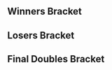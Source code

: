 {{DISPLAYTITLE:McGill Monthly 1: Doubles Bracket}}{{SetGame|melee}}
{{tabs static
|name1=Overview
|link1=McGill Monthly/1
|name2=Singles Bracket
|link2=McGill Monthly/1/Singles Bracket
|name3=Doubles Bracket
|link3=McGill Monthly/1/Doubles Bracket
|This=3
}}

==Winners Bracket==
{{32DEDoublesWBracketA
<!-- ROUND 1 -->
|r1m1t1p1=Waz |r1m1t1p1flag=ca
|r1m1t1p2=Vwins |r1m1t1p2flag=ca |r1m1t1score=W
|r1m1t2p1=Bye |r1m1t2p1flag=
|r1m1t2p2=Bye |r1m1t2p2flag= |r1m1t2score=-
|r1m1win=1

|r1m2t1p1=Vane |r1m2t1p1flag=ca
|r1m2t1p2=Keo |r1m2t1p2flag=ca |r1m2t1score=2
|r1m2t2p1=Paulwalker53 |r1m2t2p1flag=ca
|r1m2t2p2=Domtorrete |r1m2t2p2flag=ca |r1m2t2score=0
|r1m2win=1

|r1m3t1p1=SAUS |r1m3t1p1flag=ca
|r1m3t1p2=Xuna |r1m3t1p2flag=ca |r1m3t1score=2
|r1m3t2p1=Moose |r1m3t2p1flag=ca
|r1m3t2p2=Carp |r1m3t2p2flag=ca |r1m3t2score=0
|r1m3win=1

|r1m4t1p1=Gaz |r1m4t1p1flag=ca
|r1m4t1p2=Yogi |r1m4t1p2flag=ca |r1m4t1score=2
|r1m4t2p1=Jeeroy |r1m4t2p1flag=ca
|r1m4t2p2=Tdot |r1m4t2p2flag=ca |r1m4t2score=0
|r1m4win=1

|r1m5t1p1=Cemo |r1m5t1p1flag=ca
|r1m5t1p2=Handsome Tom |r1m5t1p2flag=ca |r1m5t1score=W
|r1m5t2p1=Bye |r1m5t2p1flag=
|r1m5t2p2=Bye |r1m5t2p2flag= |r1m5t2score=-
|r1m5win=1

|r1m6t1p1=Lafungo |r1m6t1p1flag=us
|r1m6t1p2=Lapopo |r1m6t1p2flag=us |r1m6t1score=1
|r1m6t2p1=Wakka |r1m6t2p1flag=ca
|r1m6t2p2=Pixie |r1m6t2p2flag=ca |r1m6t2score=2
|r1m6win=2

|r1m7t1p1=GoDiegoGo |r1m7t1p1flag=ve
|r1m7t1p2=Shunsuke |r1m7t1p2flag=jp |r1m7t1score=W
|r1m7t2p1=Bye |r1m7t2p1flag=
|r1m7t2p2=Bye |r1m7t2p2flag= |r1m7t2score=-
|r1m7win=1

|r1m8t1p1=Gabe |r1m8t1p1flag=ca
|r1m8t1p2=Tim |r1m8t1p2flag=ca |r1m8t1score=2
|r1m8t2p1=Axel |r1m8t2p1flag=ca
|r1m8t2p2=Cedar |r1m8t2p2flag=ca |r1m8t2score=0
|r1m8win=1

|r1m9t1p1=Kage |r1m9t1p1flag=ca
|r1m9t1p2=Testrider |r1m9t1p2flag=ca |r1m9t1score=W
|r1m9t2p1=Bye |r1m9t2p1flag=
|r1m9t2p2=Bye |r1m9t2p2flag= |r1m9t2score=-
|r1m9win=1

|r1m10t1p1=Cat$ |r1m10t1p1flag=ca
|r1m10t1p2=Dust |r1m10t1p2flag=ca |r1m10t1score=2
|r1m10t2p1=Monchon |r1m10t2p1flag=ca
|r1m10t2p2=Streelight |r1m10t2p2flag=ca |r1m10t2score=0
|r1m10win=1

|r1m11t1p1=Kyle |r1m11t1p1flag=br
|r1m11t1p2=Rice |r1m11t1p2flag=ca |r1m11t1score=2
|r1m11t2p1=Maple |r1m11t2p1flag=ca
|r1m11t2p2=Carina |r1m11t2p2flag=ca |r1m11t2score=0
|r1m11win=1

|r1m12t1p1=Perhapsman |r1m12t1p1flag=ca
|r1m12t1p2=Flood |r1m12t1p2flag=ca |r1m12t1score=2
|r1m12t2p1=Sabz |r1m12t2p1flag=ca
|r1m12t2p2=Vrud |r1m12t2p2flag=ca |r1m12t2score=1
|r1m12win=1

|r1m13t1p1=SSF |r1m13t1p1flag=ca
|r1m13t1p2=Erayz |r1m13t1p2flag=ca |r1m13t1score=W
|r1m13t2p1=Bye |r1m13t2p1flag=
|r1m13t2p2=Bye |r1m13t2p2flag= |r1m13t2score=-
|r1m13win=1

|r1m14t1p1=Rranz |r1m14t1p1flag=ca
|r1m14t1p2=X |r1m14t1p2flag=ca |r1m14t1score=2
|r1m14t2p1=L2 |r1m14t2p1flag=ca
|r1m14t2p2=Sneaky |r1m14t2p2flag=ca |r1m14t2score=1
|r1m14win=1

|r1m15t1p1=Jager |r1m15t1p1flag=us
|r1m15t1p2=Moonpanda |r1m15t1p2flag=us |r1m15t1score=W
|r1m15t2p1=Bye |r1m15t2p1flag=
|r1m15t2p2=Bye |r1m15t2p2flag= |r1m15t2score=-
|r1m15win=1

|r1m16t1p1=Clonehat |r1m16t1p1flag=ca
|r1m16t1p2=Tranimal |r1m16t1p2flag=ca |r1m16t1score=2
|r1m16t2p1=6talk |r1m16t2p1flag=ca
|r1m16t2p2=Umbrosia |r1m16t2p2flag=ca |r1m16t2score=0
|r1m16win=1

<!-- ROUND 2 -->
|r2m1t1p1=Waz |r2m1t1p1flag=ca
|r2m1t1p2=Vwins |r2m1t1p2flag=ca |r2m1t1score=2
|r2m1t2p1=Vane |r2m1t2p1flag=ca
|r2m1t2p2=Keo |r2m1t2p2flag=ca |r2m1t2score=0
|r2m1win=1

|r2m2t1p1=SAUS |r2m2t1p1flag=ca
|r2m2t1p2=Xuna |r2m2t1p2flag=ca |r2m2t1score=2
|r2m2t2p1=Gaz |r2m2t2p1flag=ca
|r2m2t2p2=Yogi |r2m2t2p2flag=ca |r2m2t2score=1
|r2m2win=1
|r2m2t1p1char1=marth |r2m2t1p1stock1=1 |r2m2t1p2char1=fox |r2m2t1p2stock1=2
|r2m2t2p1char1=falco |r2m2t2p1stock1=0 |r2m2t2p2char1=fox |r2m2t2p2stock1=0 |r2m2win1=1 |r2m2stage1=Battlefield
|r2m2t1p1char2=marth |r2m2t1p1stock2=0 |r2m2t1p2char2=fox |r2m2t1p2stock2=0
|r2m2t2p1char2=falco |r2m2t2p1stock2=1 |r2m2t2p2char2=fox |r2m2t2p2stock2=1 |r2m2win2=2 |r2m2stage2=Yoshi's Story
|r2m2t1p1char3=marth |r2m2t1p1stock3=2 |r2m2t1p2char3=fox |r2m2t1p2stock3=1
|r2m2t2p1char3=falco |r2m2t2p1stock3=0 |r2m2t2p2char3=fox |r2m2t2p2stock3=0 |r2m2win3=1 |r2m2stage3=Pokémon Stadium
|r2m2t1p1char4= |r2m2t1p1stock4= |r2m2t1p2char4= |r2m2t1p2stock4=
|r2m2t2p1char4= |r2m2t2p1stock4= |r2m2t2p2char4= |r2m2t2p2stock4= |r2m2win4= |r2m2stage4=
|r2m2t1p1char5= |r2m2t1p1stock5= |r2m2t1p2char5= |r2m2t1p2stock5=
|r2m2t2p1char5= |r2m2t2p1stock5= |r2m2t2p2char5= |r2m2t2p2stock5= |r2m2win5= |r2m2stage5=
|r2m2date=
|r2m2finished=
|r2m2details={{BracketMatchDetails|comment=|preview=|lrthread=|vod=https://www.youtube.com/watch?v=wHyDq3TSbtQ|interview=|recap=}}

|r2m3t1p1=Cemo |r2m3t1p1flag=ca
|r2m3t1p2=Handsome Tom |r2m3t1p2flag=ca |r2m3t1score=2
|r2m3t2p1=Wakka |r2m3t2p1flag=ca
|r2m3t2p2=Pixie |r2m3t2p2flag=ca |r2m3t2score=0
|r2m3win=1
|r2m3t1p1char1=ic |r2m3t1p1stock1=1 |r2m3t1p2char1=jigglypuff |r2m3t1p2stock1=1
|r2m3t2p1char1=falco |r2m3t2p1stock1=0 |r2m3t2p2char1=marth |r2m3t2p2stock1=0 |r2m3win1=1 |r2m3stage1=Battlefield
|r2m3t1p1char2=ic |r2m3t1p1stock2=2 |r2m3t1p2char2=jigglypuff |r2m3t1p2stock2=1
|r2m3t2p1char2=falco |r2m3t2p1stock2=0 |r2m3t2p2char2=marth |r2m3t2p2stock2=0 |r2m3win2=1 |r2m3stage2=Battlefield
|r2m3t1p1char3= |r2m3t1p1stock3= |r2m3t1p2char3= |r2m3t1p2stock3=
|r2m3t2p1char3= |r2m3t2p1stock3= |r2m3t2p2char3= |r2m3t2p2stock3= |r2m3win3= |r2m3stage3=
|r2m3t1p1char4= |r2m3t1p1stock4= |r2m3t1p2char4= |r2m3t1p2stock4=
|r2m3t2p1char4= |r2m3t2p1stock4= |r2m3t2p2char4= |r2m3t2p2stock4= |r2m3win4= |r2m3stage4=
|r2m3t1p1char5= |r2m3t1p1stock5= |r2m3t1p2char5= |r2m3t1p2stock5=
|r2m3t2p1char5= |r2m3t2p1stock5= |r2m3t2p2char5= |r2m3t2p2stock5= |r2m3win5= |r2m3stage5=
|r2m3date=
|r2m3finished=
|r2m3details={{BracketMatchDetails|comment=|preview=|lrthread=|vod=https://www.youtube.com/watch?v=5LkJ7VSThUk|interview=|recap=}}

|r2m4t1p1=GoDiegoGo |r2m4t1p1flag=ve
|r2m4t1p2=Shunsuke |r2m4t1p2flag=jp |r2m4t1score=2
|r2m4t2p1=Gabe |r2m4t2p1flag=ca
|r2m4t2p2=Tim |r2m4t2p2flag=ca |r2m4t2score=0
|r2m4win=1

|r2m5t1p1=Kage |r2m5t1p1flag=ca
|r2m5t1p2=Testrider |r2m5t1p2flag=ca |r2m5t1score=2
|r2m5t2p1=Cat$ |r2m5t2p1flag=ca
|r2m5t2p2=Dust |r2m5t2p2flag=ca |r2m5t2score=1
|r2m5win=1

|r2m6t1p1=Kyle |r2m6t1p1flag=br
|r2m6t1p2=Rice |r2m6t1p2flag=ca |r2m6t1score=2
|r2m6t2p1=Perhapsman |r2m6t2p1flag=ca
|r2m6t2p2=Flood |r2m6t2p2flag=ca |r2m6t2score=1
|r2m6win=1

|r2m7t1p1=SSF |r2m7t1p1flag=ca
|r2m7t1p2=Erayz |r2m7t1p2flag=ca |r2m7t1score=2
|r2m7t2p1=Rranz |r2m7t2p1flag=ca
|r2m7t2p2=X |r2m7t2p2flag=ca |r2m7t2score=0
|r2m7win=1

|r2m8t1p1=Jager |r2m8t1p1flag=us
|r2m8t1p2=Moonpanda |r2m8t1p2flag=us |r2m8t1score=2
|r2m8t2p1=Clonehat |r2m8t2p1flag=ca
|r2m8t2p2=Tranimal |r2m8t2p2flag=ca |r2m8t2score=1
|r2m8win=1

<!-- ROUND 3 -->
|r3m1t1p1=Waz |r3m1t1p1flag=ca
|r3m1t1p2=Vwins |r3m1t1p2flag=ca |r3m1t1score=2
|r3m1t2p1=SAUS |r3m1t2p1flag=ca
|r3m1t2p2=Xuna |r3m1t2p2flag=ca |r3m1t2score=0
|r3m1win=1

|r3m2t1p1=Cemo |r3m2t1p1flag=ca
|r3m2t1p2=Handsome Tom |r3m2t1p2flag=ca |r3m2t1score=2
|r3m2t2p1=GoDiegoGo |r3m2t2p1flag=ve
|r3m2t2p2=Shunsuke |r3m2t2p2flag=jp |r3m2t2score=0
|r3m2win=1
|r3m2t1p1char1=ic |r3m2t1p1stock1=1 |r3m2t1p2char1=jigglypuff |r3m2t1p2stock1=1
|r3m2t2p1char1=falco |r3m2t2p1stock1=0 |r3m2t2p2char1=fox |r3m2t2p2stock1=0 |r3m2win1=1 |r3m2stage1=Battlefield
|r3m2t1p1char2=ic |r3m2t1p1stock2=1 |r3m2t1p2char2=jigglypuff |r3m2t1p2stock2=1
|r3m2t2p1char2=falco |r3m2t2p1stock2=0 |r3m2t2p2char2=fox |r3m2t2p2stock2=0 |r3m2win2=1 |r3m2stage2=Yoshi's Story
|r3m2t1p1char3= |r3m2t1p1stock3= |r3m2t1p2char3= |r3m2t1p2stock3=
|r3m2t2p1char3= |r3m2t2p1stock3= |r3m2t2p2char3= |r3m2t2p2stock3= |r3m2win3= |r3m2stage3=
|r3m2t1p1char4= |r3m2t1p1stock4= |r3m2t1p2char4= |r3m2t1p2stock4=
|r3m2t2p1char4= |r3m2t2p1stock4= |r3m2t2p2char4= |r3m2t2p2stock4= |r3m2win4= |r3m2stage4=
|r3m2t1p1char5= |r3m2t1p1stock5= |r3m2t1p2char5= |r3m2t1p2stock5=
|r3m2t2p1char5= |r3m2t2p1stock5= |r3m2t2p2char5= |r3m2t2p2stock5= |r3m2win5= |r3m2stage5=
|r3m2date=
|r3m2finished=
|r3m2details={{BracketMatchDetails|comment=|preview=|lrthread=|vod=https://www.youtube.com/watch?v=rWLDDEEEEYM|interview=|recap=}}

|r3m3t1p1=Kage |r3m3t1p1flag=ca
|r3m3t1p2=Testrider |r3m3t1p2flag=ca |r3m3t1score=2
|r3m3t2p1=Kyle |r3m3t2p1flag=br
|r3m3t2p2=Rice |r3m3t2p2flag=ca |r3m3t2score=0
|r3m3win=1
|r3m3t1p1char1=ganondorf |r3m3t1p1stock1=2 |r3m3t1p2char1=sheik |r3m3t1p2stock1=1
|r3m3t2p1char1=peach |r3m3t2p1stock1=0 |r3m3t2p2char1=marth |r3m3t2p2stock1=0 |r3m3win1=1 |r3m3stage1=Battlefield
|r3m3t1p1char2=ganondorf |r3m3t1p1stock2=2 |r3m3t1p2char2=sheik |r3m3t1p2stock2=0
|r3m3t2p1char2=peach |r3m3t2p1stock2=0 |r3m3t2p2char2=fox |r3m3t2p2stock2=0 |r3m3win2=1 |r3m3stage2=Pokémon Stadium
|r3m3t1p1char3= |r3m3t1p1stock3= |r3m3t1p2char3= |r3m3t1p2stock3=
|r3m3t2p1char3= |r3m3t2p1stock3= |r3m3t2p2char3= |r3m3t2p2stock3= |r3m3win3= |r3m3stage3=
|r3m3t1p1char4= |r3m3t1p1stock4= |r3m3t1p2char4= |r3m3t1p2stock4=
|r3m3t2p1char4= |r3m3t2p1stock4= |r3m3t2p2char4= |r3m3t2p2stock4= |r3m3win4= |r3m3stage4=
|r3m3t1p1char5= |r3m3t1p1stock5= |r3m3t1p2char5= |r3m3t1p2stock5=
|r3m3t2p1char5= |r3m3t2p1stock5= |r3m3t2p2char5= |r3m3t2p2stock5= |r3m3win5= |r3m3stage5=
|r3m3date=
|r3m3finished=
|r3m3details={{BracketMatchDetails|comment=|preview=|lrthread=|vod=https://www.youtube.com/watch?v=3QFo4ggv79U|interview=|recap=}}

|r3m4t1p1=SSF |r3m4t1p1flag=ca
|r3m4t1p2=Erayz |r3m4t1p2flag=ca |r3m4t1score=0
|r3m4t2p1=Jager |r3m4t2p1flag=us
|r3m4t2p2=Moonpanda |r3m4t2p2flag=us |r3m4t2score=2
|r3m4win=2

<!-- ROUND 4 -->
|r4m1t1p1=Waz |r4m1t1p1flag=ca
|r4m1t1p2=Vwins |r4m1t1p2flag=ca |r4m1t1score=2
|r4m1t2p1=Cemo |r4m1t2p1flag=ca
|r4m1t2p2=Handsome Tom |r4m1t2p2flag=ca |r4m1t2score=0
|r4m1win=1
|r4m1t1p1char1=sheik |r4m1t1p1stock1=1 |r4m1t1p2char1=peach |r4m1t1p2stock1=3
|r4m1t2p1char1=ic |r4m1t2p1stock1=0 |r4m1t2p2char1=jigglypuff |r4m1t2p2stock1=0 |r4m1win1=1 |r4m1stage1=Dream Land
|r4m1t1p1char2=sheik |r4m1t1p1stock2=2 |r4m1t1p2char2=peach |r4m1t1p2stock2=3
|r4m1t2p1char2=ic |r4m1t2p1stock2=0 |r4m1t2p2char2=jigglypuff |r4m1t2p2stock2=0 |r4m1win2=1 |r4m1stage2=Final Destination
|r4m1t1p1char3= |r4m1t1p1stock3= |r4m1t1p2char3= |r4m1t1p2stock3=
|r4m1t2p1char3= |r4m1t2p1stock3= |r4m1t2p2char3= |r4m1t2p2stock3= |r4m1win3= |r4m1stage3=
|r4m1t1p1char4= |r4m1t1p1stock4= |r4m1t1p2char4= |r4m1t1p2stock4=
|r4m1t2p1char4= |r4m1t2p1stock4= |r4m1t2p2char4= |r4m1t2p2stock4= |r4m1win4= |r4m1stage4=
|r4m1t1p1char5= |r4m1t1p1stock5= |r4m1t1p2char5= |r4m1t1p2stock5=
|r4m1t2p1char5= |r4m1t2p1stock5= |r4m1t2p2char5= |r4m1t2p2stock5= |r4m1win5= |r4m1stage5=
|r4m1date=
|r4m1finished=
|r4m1details={{BracketMatchDetails|comment=|preview=|lrthread=|vod=https://www.youtube.com/watch?v=e_IGD7q7Ams|interview=|recap=}}

|r4m2t1p1=Kage |r4m2t1p1flag=ca
|r4m2t1p2=Testrider |r4m2t1p2flag=ca |r4m2t1score=2
|r4m2t2p1=Jager |r4m2t2p1flag=us
|r4m2t2p2=Moonpanda |r4m2t2p2flag=us |r4m2t2score=1
|r4m2win=1
|r4m2t1p1char1=ganondorf |r4m2t1p1stock1=0 |r4m2t1p2char1=sheik |r4m2t1p2stock1=0
|r4m2t2p1char1=fox |r4m2t2p1stock1=1 |r4m2t2p2char1=sheik |r4m2t2p2stock1=0 |r4m2win1=2 |r4m2stage1=Battlefield
|r4m2t1p1char2=ganondorf |r4m2t1p1stock2=2 |r4m2t1p2char2=sheik |r4m2t1p2stock2=2
|r4m2t2p1char2=fox |r4m2t2p1stock2=0 |r4m2t2p2char2=sheik |r4m2t2p2stock2=0 |r4m2win2=1 |r4m2stage2=Battlefield
|r4m2t1p1char3=ganondorf |r4m2t1p1stock3=1 |r4m2t1p2char3=peach |r4m2t1p2stock3=0
|r4m2t2p1char3=fox |r4m2t2p1stock3=0 |r4m2t2p2char3=sheik |r4m2t2p2stock3=0 |r4m2win3=1 |r4m2stage3=Pokémon Stadium
|r4m2t1p1char4= |r4m2t1p1stock4= |r4m2t1p2char4= |r4m2t1p2stock4=
|r4m2t2p1char4= |r4m2t2p1stock4= |r4m2t2p2char4= |r4m2t2p2stock4= |r4m2win4= |r4m2stage4=
|r4m2t1p1char5= |r4m2t1p1stock5= |r4m2t1p2char5= |r4m2t1p2stock5=
|r4m2t2p1char5= |r4m2t2p1stock5= |r4m2t2p2char5= |r4m2t2p2stock5= |r4m2win5= |r4m2stage5=
|r4m2date=
|r4m2finished=
|r4m2details={{BracketMatchDetails|comment=|preview=|lrthread=|vod=https://www.youtube.com/watch?v=C-YwsHDON6A|interview=|recap=}}
}}
==Losers Bracket==
{{32DEDoublesLBracketSmwA
|tourneylink=McGill Monthly/1
|tourneyname=McGill Monthly 1
|l1placement=25-32
|l2placement=17-24
|l3placement=13-16
|l4placement=9-12
|l5placement=7-8
|l6placement=5-6

<!-- ROUND 1 -->
|l1m1t1p1=Bye |l1m1t1p1flag=
|l1m1t1p2=Bye |l1m1t1p2flag= |l1m1t1score=-
|l1m1t2p1=Paulwalker53 |l1m1t2p1flag=ca
|l1m1t2p2=Domtorrete |l1m1t2p2flag=ca |l1m1t2score=W
|l1m1win=2

|l1m2t1p1=Moose |l1m2t1p1flag=ca
|l1m2t1p2=Carp |l1m2t1p2flag=ca |l1m2t1score=0
|l1m2t2p1=Jeeroy |l1m2t2p1flag=ca
|l1m2t2p2=Tdot |l1m2t2p2flag=ca |l1m2t2score=2
|l1m2win=2

|l1m3t1p1=Bye |l1m3t1p1flag=
|l1m3t1p2=Bye |l1m3t1p2flag= |l1m3t1score=-
|l1m3t2p1=Lafungo |l1m3t2p1flag=us
|l1m3t2p2=Lapopo |l1m3t2p2flag=us |l1m3t2score=W
|l1m3win=2

|l1m4t1p1=Bye |l1m4t1p1flag=
|l1m4t1p2=Bye |l1m4t1p2flag= |l1m4t1score=-
|l1m4t2p1=Axel |l1m4t2p1flag=ca
|l1m4t2p2=Cedar |l1m4t2p2flag=ca |l1m4t2score=W
|l1m4win=2

|l1m5t1p1=Bye |l1m5t1p1flag=
|l1m5t1p2=Bye |l1m5t1p2flag= |l1m5t1score=-
|l1m5t2p1=Monchon |l1m5t2p1flag=ca
|l1m5t2p2=Streetlight |l1m5t2p2flag=ca |l1m5t2score=W
|l1m5win=2

|l1m6t1p1=Maple |l1m6t1p1flag=ca
|l1m6t1p2=Carina |l1m6t1p2flag=ca |l1m6t1score=0
|l1m6t2p1=Sabz |l1m6t2p1flag=ca
|l1m6t2p2=Vrud |l1m6t2p2flag=ca |l1m6t2score=2
|l1m6win=2

|l1m7t1p1=Bye |l1m7t1p1flag=
|l1m7t1p2=Bye |l1m7t1p2flag= |l1m7t1score=-
|l1m7t2p1=L2 |l1m7t2p1flag=ca
|l1m7t2p2=Sneaky |l1m7t2p2flag=ca |l1m7t2score=W
|l1m7win=2

|l1m8t1p1=Bye |l1m8t1p1flag=
|l1m8t1p2=Bye |l1m8t1p2flag= |l1m8t1score=-
|l1m8t2p1=6talk |l1m8t2p1flag=ca
|l1m8t2p2=Umbrosia |l1m8t2p2flag=ca |l1m8t2score=W
|l1m8win=2

<!-- ROUND 2 -->
|l2m1t1p1=Clonehat |l2m1t1p1flag=ca
|l2m1t1p2=Tranimal |l2m1t1p2flag=ca |l2m1t1score=2
|l2m1t2p1=Paulwalker53 |l2m1t2p1flag=ca
|l2m1t2p2=Domtorrete |l2m1t2p2flag=ca |l2m1t2score=0
|l2m1win=1
|l2m1t1p1char1=fox |l2m1t1p1stock1=3 |l2m1t1p2char1=sheik |l2m1t1p2stock1=2
|l2m1t2p1char1=fox |l2m1t2p1stock1=0 |l2m1t2p2char1=falco |l2m1t2p2stock1=0 |l2m1win1=1 |l2m1stage1=Dream Land
|l2m1t1p1char2=fox |l2m1t1p1stock2=0 |l2m1t1p2char2=sheik |l2m1t1p2stock2=2
|l2m1t2p1char2=fox |l2m1t2p1stock2=0 |l2m1t2p2char2=falco |l2m1t2p2stock2=0 |l2m1win2=1 |l2m1stage2=Yoshi's Story
|l2m1t1p1char3= |l2m1t1p1stock3= |l2m1t1p2char3= |l2m1t1p2stock3=
|l2m1t2p1char3= |l2m1t2p1stock3= |l2m1t2p2char3= |l2m1t2p2stock3= |l2m1win3= |l2m1stage3=
|l2m1t1p1char4= |l2m1t1p1stock4= |l2m1t1p2char4= |l2m1t1p2stock4=
|l2m1t2p1char4= |l2m1t2p1stock4= |l2m1t2p2char4= |l2m1t2p2stock4= |l2m1win4= |l2m1stage4=
|l2m1t1p1char5= |l2m1t1p1stock5= |l2m1t1p2char5= |l2m1t1p2stock5=
|l2m1t2p1char5= |l2m1t2p1stock5= |l2m1t2p2char5= |l2m1t2p2stock5= |l2m1win5= |l2m1stage5=
|l2m1date=
|l2m1finished=
|l2m1details={{BracketMatchDetails|comment=|preview=|lrthread=|vod=https://www.youtube.com/watch?v=VUyyitUh2LA|interview=|recap=}}

|l2m2t1p1=Rranz |l2m2t1p1flag=ca
|l2m2t1p2=X |l2m2t1p2flag=ca |l2m2t1score=2
|l2m2t2p1=Jeeroy |l2m2t2p1flag=ca
|l2m2t2p2=Tdot |l2m2t2p2flag=ca |l2m2t2score=0
|l2m2win=1

|l2m3t1p1=Perhapsman |l2m3t1p1flag=ca
|l2m3t1p2=Flood |l2m3t1p2flag=ca |l2m3t1score=2
|l2m3t2p1=Lafungo |l2m3t2p1flag=us
|l2m3t2p2=Lapopo |l2m3t2p2flag=us |l2m3t2score=1
|l2m3win=1

|l2m4t1p1=Cat$ |l2m4t1p1flag=ca
|l2m4t1p2=Dust |l2m4t1p2flag=ca |l2m4t1score=1
|l2m4t2p1=Axel |l2m4t2p1flag=ca
|l2m4t2p2=Cedar |l2m4t2p2flag=ca |l2m4t2score=2
|l2m4win=2

|l2m5t1p1=Gabe |l2m5t1p1flag=ca
|l2m5t1p2=Tim |l2m5t1p2flag=ca |l2m5t1score=2
|l2m5t2p1=Monchon |l2m5t2p1flag=ca
|l2m5t2p2=Streetlight |l2m5t2p2flag=ca |l2m5t2score=0
|l2m5win=1

|l2m6t1p1=Wakka |l2m6t1p1flag=ca
|l2m6t1p2=Pixie |l2m6t1p2flag=ca |l2m6t1score=2
|l2m6t2p1=Sabz |l2m6t2p1flag=ca
|l2m6t2p2=Vrud |l2m6t2p2flag=ca |l2m6t2score=0
|l2m6win=1

|l2m7t1p1=Gaz |l2m7t1p1flag=ca
|l2m7t1p2=Yogi |l2m7t1p2flag=ca |l2m7t1score=2
|l2m7t2p1=L2 |l2m7t2p1flag=ca
|l2m7t2p2=Sneaky |l2m7t2p2flag=ca |l2m7t2score=1
|l2m7win=1

|l2m8t1p1=Vane |l2m8t1p1flag=ca
|l2m8t1p2=Keo |l2m8t1p2flag=ca |l2m8t1score=2
|l2m8t2p1=6talk |l2m8t2p1flag=ca
|l2m8t2p2=Umbrosia |l2m8t2p2flag=ca |l2m8t2score=0
|l2m8win=1

<!-- ROUND 3 -->
|l3m1t1p1=Clonehat |l3m1t1p1flag=ca
|l3m1t1p2=Tranimal |l3m1t1p2flag=ca |l3m1t1score=2
|l3m1t2p1=Rranz |l3m1t2p1flag=ca
|l3m1t2p2=X |l3m1t2p2flag=ca |l3m1t2score=0
|l3m1win=1

|l3m2t1p1=Perhapsman |l3m2t1p1flag=ca
|l3m2t1p2=Flood |l3m2t1p2flag=ca |l3m2t1score=2
|l3m2t2p1=Axel |l3m2t2p1flag=ca
|l3m2t2p2=Cedar |l3m2t2p2flag=ca |l3m2t2score=1
|l3m2win=1

|l3m3t1p1=Gabe |l3m3t1p1flag=ca
|l3m3t1p2=Tim |l3m3t1p2flag=ca |l3m3t1score=0
|l3m3t2p1=Wakka |l3m3t2p1flag=ca
|l3m3t2p2=Pixie |l3m3t2p2flag=ca |l3m3t2score=2
|l3m3win=2

|l3m4t1p1=Gaz |l3m4t1p1flag=ca
|l3m4t1p2=Yogi |l3m4t1p2flag=ca |l3m4t1score=2
|l3m4t2p1=Vane |l3m4t2p1flag=ca
|l3m4t2p2=Keo |l3m4t2p2flag=ca |l3m4t2score=0
|l3m4win=1

<!-- ROUND 4 -->
|l4m1t1p1=GoDiegoGo |l4m1t1p1flag=ve
|l4m1t1p2=Shunsuke |l4m1t1p2flag=jp |l4m1t1score=2
|l4m1t2p1=Clonehat |l4m1t2p1flag=ca
|l4m1t2p2=Tranimal |l4m1t2p2flag=ca |l4m1t2score=0
|l4m1win=1

|l4m2t1p1=SAUS |l4m2t1p1flag=ca
|l4m2t1p2=Xuna |l4m2t1p2flag=ca |l4m2t1score=2
|l4m2t2p1=Perhapsman |l4m2t2p1flag=ca
|l4m2t2p2=Flood |l4m2t2p2flag=ca |l4m2t2score=1
|l4m2win=1

|l4m3t1p1=SSF |l4m3t1p1flag=ca
|l4m3t1p2=Erayz |l4m3t1p2flag=ca |l4m3t1score=2
|l4m3t2p1=Wakka |l4m3t2p1flag=ca
|l4m3t2p2=Pixie |l4m3t2p2flag=ca |l4m3t2score=0
|l4m3win=1

|l4m4t1p1=Kyle |l4m4t1p1flag=br
|l4m4t1p2=Rice |l4m4t1p2flag=ca |l4m4t1score=2
|l4m4t2p1=Gaz |l4m4t2p1flag=ca
|l4m4t2p2=Yogi |l4m4t2p2flag=ca |l4m4t2score=1
|l4m4win=1

<!-- ROUND 5 -->
|l5m1t1p1=GoDiegoGo |l5m1t1p1flag=ve
|l5m1t1p2=Shunsuke |l5m1t1p2flag=jp |l5m1t1score=2
|l5m1t2p1=SAUS |l5m1t2p1flag=ca
|l5m1t2p2=Xuna |l5m1t2p2flag=ca |l5m1t2score=0
|l5m1win=1
|l5m1t1p1char1=falco |l5m1t1p1stock1=1 |l5m1t1p2char1=fox |l5m1t1p2stock1=0
|l5m1t2p1char1=marth |l5m1t2p1stock1=0 |l5m1t2p2char1=fox |l5m1t2p2stock1=0 |l5m1win1=1 |l5m1stage1=Dream Land
|l5m1t1p1char2=falco |l5m1t1p1stock2=1 |l5m1t1p2char2=fox |l5m1t1p2stock2=0
|l5m1t2p1char2=marth |l5m1t2p1stock2=0 |l5m1t2p2char2=fox |l5m1t2p2stock2=0 |l5m1win2=1 |l5m1stage2=Dream Land
|l5m1t1p1char3= |l5m1t1p1stock3= |l5m1t1p2char3= |l5m1t1p2stock3=
|l5m1t2p1char3= |l5m1t2p1stock3= |l5m1t2p2char3= |l5m1t2p2stock3= |l5m1win3= |l5m1stage3=
|l5m1t1p1char4= |l5m1t1p1stock4= |l5m1t1p2char4= |l5m1t1p2stock4=
|l5m1t2p1char4= |l5m1t2p1stock4= |l5m1t2p2char4= |l5m1t2p2stock4= |l5m1win4= |l5m1stage4=
|l5m1t1p1char5= |l5m1t1p1stock5= |l5m1t1p2char5= |l5m1t1p2stock5=
|l5m1t2p1char5= |l5m1t2p1stock5= |l5m1t2p2char5= |l5m1t2p2stock5= |l5m1win5= |l5m1stage5=
|l5m1date=
|l5m1finished=
|l5m1details={{BracketMatchDetails|comment=|preview=|lrthread=|vod=https://www.youtube.com/watch?v=PxIA2X7uOHs|interview=|recap=}}

|l5m2t1p1=SSF |l5m2t1p1flag=ca
|l5m2t1p2=Erayz |l5m2t1p2flag=ca |l5m2t1score=2
|l5m2t2p1=Kyle |l5m2t2p1flag=br
|l5m2t2p2=Rice |l5m2t2p2flag=ca |l5m2t2score=1
|l5m2win=1

<!-- ROUND 6 -->
|l6m1t1p1=Jager |l6m1t1p1flag=us
|l6m1t1p2=Moonpanda |l6m1t1p2flag=us |l6m1t1score=2
|l6m1t2p1=GoDiegoGo |l6m1t2p1flag=ve
|l6m1t2p2=Shunsuke |l6m1t2p2flag=jp |l6m1t2score=1
|l6m1win=1
|l6m1t1p1char1=fox |l6m1t1p1stock1=0 |l6m1t1p2char1=sheik |l6m1t1p2stock1=0
|l6m1t2p1char1=falco |l6m1t2p1stock1=0 |l6m1t2p2char1=fox |l6m1t2p2stock1=1 |l6m1win1=2 |l6m1stage1=Pokémon Stadium
|l6m1t1p1char2=jigglypuff |l6m1t1p1stock2=1 |l6m1t1p2char2=sheik |l6m1t1p2stock2=0
|l6m1t2p1char2=falco |l6m1t2p1stock2=0 |l6m1t2p2char2=fox |l6m1t2p2stock2=0 |l6m1win2=1 |l6m1stage2=Dream Land
|l6m1t1p1char3=jigglypuff |l6m1t1p1stock3=0 |l6m1t1p2char3=sheik |l6m1t1p2stock3=1
|l6m1t2p1char3=falco |l6m1t2p1stock3=0 |l6m1t2p2char3=fox |l6m1t2p2stock3=0 |l6m1win3=1 |l6m1stage3=Battlefield
|l6m1t1p1char4= |l6m1t1p1stock4= |l6m1t1p2char4= |l6m1t1p2stock4=
|l6m1t2p1char4= |l6m1t2p1stock4= |l6m1t2p2char4= |l6m1t2p2stock4= |l6m1win4= |l6m1stage4=
|l6m1t1p1char5= |l6m1t1p1stock5= |l6m1t1p2char5= |l6m1t1p2stock5=
|l6m1t2p1char5= |l6m1t2p1stock5= |l6m1t2p2char5= |l6m1t2p2stock5= |l6m1win5= |l6m1stage5=
|l6m1date=
|l6m1finished=
|l6m1details={{BracketMatchDetails|comment=|preview=|lrthread=|vod=https://www.youtube.com/watch?v=VDfgp1GQyvI|interview=|recap=}}

|l6m2t1p1=Cemo |l6m2t1p1flag=ca
|l6m2t1p2=Handsome Tom |l6m2t1p2flag=ca |l6m2t1score=0
|l6m2t2p1=SSF |l6m2t2p1flag=ca
|l6m2t2p2=Erayz |l6m2t2p2flag=ca |l6m2t2score=2
|l6m2win=2
}}
<onlyinclude>
==Final Doubles Bracket==
{{DEFinalDoublesSmwBracket
|tourneylink=McGill Monthly/1
|tourneyname=McGill Monthly 1
|l1placement=4
|r2placement=3
|r3loserplacement=2
|r3winnerplacement=1

<!-- FROM WINNERS -->
|r1m1t1p1=Waz |r1m1t1p1flag=ca
|r1m1t1p2=Vwins |r1m1t1p2flag=ca |r1m1t1score=3
|r1m1t2p1=Kage |r1m1t2p1flag=ca
|r1m1t2p2=Testrider |r1m1t2p2flag=ca |r1m1t2score=0
|r1m1win=1
|r1m1t1p1char1=sheik |r1m1t1p1stock1=1 |r1m1t1p2char1=peach  |r1m1t1p2stock1=2
|r1m1t2p1char1=cf |r1m1t2p1stock1=0 |r1m1t2p2char1=sheik  |r1m1t2p2stock1=0 |r1m1win1=1 |r1m1stage1=Dream Land
|r1m1t1p1char2=sheik |r1m1t1p1stock2=2 |r1m1t1p2char2=peach  |r1m1t1p2stock2=3
|r1m1t2p1char2=ganondorf |r1m1t2p1stock2=0 |r1m1t2p2char2=sheik  |r1m1t2p2stock2=0 |r1m1win2=1 |r1m1stage2=Yoshi's Story
|r1m1t1p1char3=sheik |r1m1t1p1stock3=1 |r1m1t1p2char3=peach  |r1m1t1p2stock3=1
|r1m1t2p1char3=cf |r1m1t2p1stock3=0 |r1m1t2p2char3=sheik  |r1m1t2p2stock3=0 |r1m1win3=1 |r1m1stage3=Pokémon Stadium
|r1m1t1p1char4= |r1m1t1p1stock4= |r1m1t1p2char4=  |r1m1t1p2stock4=
|r1m1t2p1char4= |r1m1t2p1stock4= |r1m1t2p2char4=  |r1m1t2p2stock4= |r1m1win4= |r1m1stage4=
|r1m1t1p1char5= |r1m1t1p1stock5= |r1m1t1p2char5=  |r1m1t1p2stock5=
|r1m1t2p1char5= |r1m1t2p1stock5= |r1m1t2p2char5=  |r1m1t2p2stock5= |r1m1win5= |r1m1stage5=
|r1m1date=
|r1m1finished=
|r1m1details={{BracketMatchDetails
|vod=https://www.youtube.com/watch?v=c8Qh9TucVOM
|preview=
|lrthread=
|interview=
|recap=
|comment=
|live=
}}

<!-- FROM LOSERS -->
|l1m1t1p1=Jager |l1m1t1p1flag=us
|l1m1t1p2=Moonpanda |l1m1t1p2flag=us |l1m1t1score=1
|l1m1t2p1=SSF |l1m1t2p1flag=ca
|l1m1t2p2=Erayz |l1m1t2p2flag=ca |l1m1t2score=2
|l1m1win=2
|l1m1t1p1char1=fox |l1m1t1p1stock1=1 |l1m1t1p2char1=sheik  |l1m1t1p2stock1=1
|l1m1t2p1char1=cf |l1m1t2p1stock1=0 |l1m1t2p2char1=fox  |l1m1t2p2stock1=0 |l1m1win1=1 |l1m1stage1=Battlefield
|l1m1t1p1char2=fox |l1m1t1p1stock2=0 |l1m1t1p2char2=sheik  |l1m1t1p2stock2=0
|l1m1t2p1char2=fox |l1m1t2p1stock2=0 |l1m1t2p2char2=fox  |l1m1t2p2stock2=1 |l1m1win2=2 |l1m1stage2=Pokémon Stadium
|l1m1t1p1char3=fox |l1m1t1p1stock3=0 |l1m1t1p2char3=sheik  |l1m1t1p2stock3=0
|l1m1t2p1char3=cf |l1m1t2p1stock3=1 |l1m1t2p2char3=fox  |l1m1t2p2stock3=0 |l1m1win3=2 |l1m1stage3=Kongo Jungle
|l1m1t1p1char4= |l1m1t1p1stock4= |l1m1t1p2char4=  |l1m1t1p2stock4=
|l1m1t2p1char4= |l1m1t2p1stock4= |l1m1t2p2char4=  |l1m1t2p2stock4= |l1m1win4= |l1m1stage4=
|l1m1t1p1char5= |l1m1t1p1stock5= |l1m1t1p2char5=  |l1m1t1p2stock5=
|l1m1t2p1char5= |l1m1t2p1stock5= |l1m1t2p2char5=  |l1m1t2p2stock5= |l1m1win5= |l1m1stage5=
|l1m1date=
|l1m1finished=
|l1m1details={{BracketMatchDetails
|vod=https://www.youtube.com/watch?v=WRvN6nTpD2I
|preview=
|lrthread=
|interview=
|recap=
|comment=
|live=
}}

<!-- LOSERS FINALS -->
|r2m1t1p1=Kage |r2m1t1p1flag=ca
|r2m1t1p2=Testrider |r2m1t1p2flag=ca |r2m1t1score=0
|r2m1t2p1=SSF |r2m1t2p1flag=ca
|r2m1t2p2=Erayz |r2m1t2p2flag=ca |r2m1t2score=3
|r2m1win=2
|r2m1t1p1char1=ganondorf |r2m1t1p1stock1=0 |r2m1t1p2char1=sheik  |r2m1t1p2stock1=0
|r2m1t2p1char1=cf |r2m1t2p1stock1=2 |r2m1t2p2char1=fox  |r2m1t2p2stock1=1 |r2m1win1=2 |r2m1stage1=Battlefield
|r2m1t1p1char2=ganondorf |r2m1t1p1stock2=0 |r2m1t1p2char2=sheik  |r2m1t1p2stock2=0
|r2m1t2p1char2=cf |r2m1t2p1stock2=2 |r2m1t2p2char2=fox  |r2m1t2p2stock2=2 |r2m1win2=2 |r2m1stage2=Yoshi's Story
|r2m1t1p1char3=cf |r2m1t1p1stock3=0 |r2m1t1p2char3=sheik  |r2m1t1p2stock3=0
|r2m1t2p1char3=cf |r2m1t2p1stock3=1 |r2m1t2p2char3=fox  |r2m1t2p2stock3=0 |r2m1win3=2 |r2m1stage3=Battlefield
|r2m1t1p1char4= |r2m1t1p1stock4= |r2m1t1p2char4=  |r2m1t1p2stock4=
|r2m1t2p1char4= |r2m1t2p1stock4= |r2m1t2p2char4=  |r2m1t2p2stock4= |r2m1win4= |r2m1stage4=
|r2m1t1p1char5= |r2m1t1p1stock5= |r2m1t1p2char5=  |r2m1t1p2stock5=
|r2m1t2p1char5= |r2m1t2p1stock5= |r2m1t2p2char5=  |r2m1t2p2stock5= |r2m1win5= |r2m1stage5=
|r2m1date=
|r2m1finished=
|r2m1details={{BracketMatchDetails
|vod=https://www.youtube.com/watch?v=Io9a15ZuO1A
|preview=
|lrthread=
|interview=
|recap=
|comment=
|live=
}}

<!-- GRAND FINALS -->
|r3m1t1p1=Waz |r3m1t1p1flag=ca
|r3m1t1p2=Vwins |r3m1t1p2flag=ca |r3m1t1score=3
|r3m1t2p1=SSF |r3m1t2p1flag=ca
|r3m1t2p2=Erayz |r3m1t2p2flag=ca |r3m1t2score=0
|r3m1win=1
|r3m1t1p1char1=sheik |r3m1t1p1stock1=2 |r3m1t1p2char1=peach  |r3m1t1p2stock1=3
|r3m1t2p1char1=cf |r3m1t2p1stock1=0 |r3m1t2p2char1=fox  |r3m1t2p2stock1=0 |r3m1win1=1 |r3m1stage1=Dream Land
|r3m1t1p1char2=sheik |r3m1t1p1stock2=2 |r3m1t1p2char2=peach  |r3m1t1p2stock2=3
|r3m1t2p1char2=fox |r3m1t2p1stock2=0 |r3m1t2p2char2=fox  |r3m1t2p2stock2=0 |r3m1win2=1 |r3m1stage2=Battlefield
|r3m1t1p1char3=sheik |r3m1t1p1stock3=2 |r3m1t1p2char3=peach  |r3m1t1p2stock3=2
|r3m1t2p1char3=falco |r3m1t2p1stock3=0 |r3m1t2p2char3=fox  |r3m1t2p2stock3=0 |r3m1win3=1 |r3m1stage3=Pokémon Stadium
|r3m1t1p1char4= |r3m1t1p1stock4= |r3m1t1p2char4=  |r3m1t1p2stock4=
|r3m1t2p1char4= |r3m1t2p1stock4= |r3m1t2p2char4=  |r3m1t2p2stock4= |r3m1win4= |r3m1stage4=
|r3m1t1p1char5= |r3m1t1p1stock5= |r3m1t1p2char5=  |r3m1t1p2stock5=
|r3m1t2p1char5= |r3m1t2p1stock5= |r3m1t2p2char5=  |r3m1t2p2stock5= |r3m1win5= |r3m1stage5=
|r3m1date=
|r3m1finished=
|r3m1details={{BracketMatchDetails
|vod=https://www.youtube.com/watch?v=0d1SYsDLEGA
|preview=
|lrthread=
|interview=
|recap=
|comment=
|live=
}}
}}
</onlyinclude>
